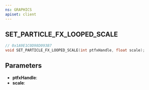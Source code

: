 ```yaml
---
ns: GRAPHICS
apiset: client
---
```

## SET_PARTICLE_FX_LOOPED_SCALE

```c
// 0x1A9E1C0D98D093B7
void SET_PARTICLE_FX_LOOPED_SCALE(int ptfxHandle, float scale);
```


## Parameters
* **ptfxHandle**:
* **scale**: